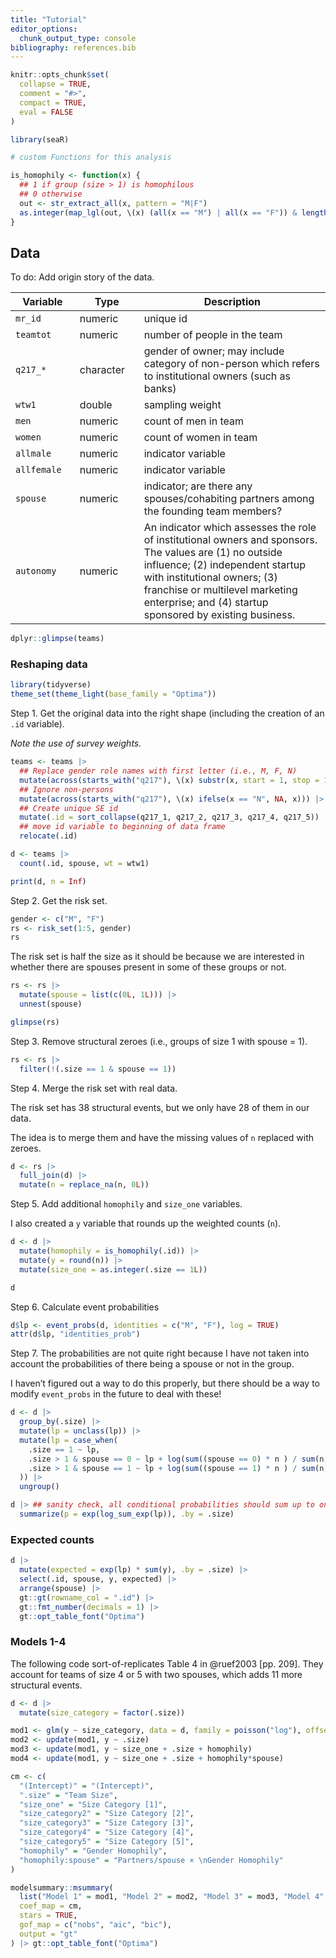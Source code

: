 ```yaml
---
title: "Tutorial"
editor_options: 
  chunk_output_type: console
bibliography: references.bib
---
```


```r
knitr::opts_chunk$set(
  collapse = TRUE,
  comment = "#>",
  compact = TRUE,
  eval = FALSE
)
```

```r
library(seaR)

# custom Functions for this analysis

is_homophily <- function(x) {
  ## 1 if group (size > 1) is homophilous
  ## 0 otherwise
  out <- str_extract_all(x, pattern = "M|F")
  as.integer(map_lgl(out, \(x) (all(x == "M") | all(x == "F")) & length(x) > 1))
}
```

## Data

To do: Add origin story of the data.

| Variable    | Type      | Description                                                                                                                                                                                                                                                              |
|---------------|---------------|------------------------------------------|
| `mr_id`     | numeric   | unique id                                                                                                                                                                                                                                                                |
| `teamtot`   | numeric   | number of people in the team                                                                                                                                                                                                                                             |
| `q217_*`    | character | gender of owner; may include category of non-person which refers to institutional owners (such as banks)                                                                                                                                                                 |
| `wtw1`      | double    | sampling weight                                                                                                                                                                                                                                                          |
| `men`       | numeric   | count of men in team                                                                                                                                                                                                                                                     |
| `women`     | numeric   | count of women in team                                                                                                                                                                                                                                                   |
| `allmale`   | numeric   | indicator variable                                                                                                                                                                                                                                                       |
| `allfemale` | numeric   | indicator variable                                                                                                                                                                                                                                                       |
| `spouse`    | numeric   | indicator; are there any spouses/cohabiting partners among the founding team members?                                                                                                                                                                                    |
| `autonomy`  | numeric   | An indicator which assesses the role of institutional owners and sponsors. The values are (1) no outside influence; (2) independent startup with institutional owners; (3) franchise or multilevel marketing enterprise; and (4) startup sponsored by existing business. |

```r
dplyr::glimpse(teams)
```

### Reshaping data

```r
library(tidyverse)
theme_set(theme_light(base_family = "Optima"))
```

Step 1. Get the original data into the right shape (including the creation of an `.id` variable).

*Note the use of survey weights.*

```r
teams <- teams |> 
  ## Replace gender role names with first letter (i.e., M, F, N)
  mutate(across(starts_with("q217"), \(x) substr(x, start = 1, stop = 1))) |> 
  ## Ignore non-persons
  mutate(across(starts_with("q217"), \(x) ifelse(x == "N", NA, x))) |> 
  ## Create unique SE id
  mutate(.id = sort_collapse(q217_1, q217_2, q217_3, q217_4, q217_5)) |> 
  ## move id variable to beginning of data frame
  relocate(.id)

d <- teams |> 
  count(.id, spouse, wt = wtw1) 

print(d, n = Inf)
```

Step 2. Get the risk set.

```r
gender <- c("M", "F")
rs <- risk_set(1:5, gender) 
rs
```

The risk set is half the size as it should be because we are interested in whether there are spouses present in some of these groups or not.

```r
rs <- rs |> 
  mutate(spouse = list(c(0L, 1L))) |> 
  unnest(spouse)

glimpse(rs)
```

Step 3. Remove structural zeroes (i.e., groups of size 1 with spouse = 1).

```r
rs <- rs |> 
  filter(!(.size == 1 & spouse == 1)) 
```

Step 4. Merge the risk set with real data.

The risk set has 38 structural events, but we only have 28 of them in our data.

The idea is to merge them and have the missing values of `n` replaced with zeroes.

```r
d <- rs |> 
  full_join(d) |> 
  mutate(n = replace_na(n, 0L)) 
```

Step 5. Add additional `homophily` and `size_one` variables.

I also created a `y` variable that rounds up the weighted counts (`n`).

```r
d <- d |> 
  mutate(homophily = is_homophily(.id)) |> 
  mutate(y = round(n)) |>
  mutate(size_one = as.integer(.size == 1L)) 

d
```

Step 6. Calculate event probabilities

```r
d$lp <- event_probs(d, identities = c("M", "F"), log = TRUE)
attr(d$lp, "identities_prob") 
```

Step 7. The probabilities are not quite right because I have not taken into account the probabilities of there being a spouse or not in the group.

I haven't figured out a way to do this properly, but there should be a way to modify `event_probs` in the future to deal with these!

```r
d <- d |> 
  group_by(.size) |>
  mutate(lp = unclass(lp)) |> 
  mutate(lp = case_when(
    .size == 1 ~ lp,
    .size > 1 & spouse == 0 ~ lp + log(sum((spouse == 0) * n ) / sum(n)),
    .size > 1 & spouse == 1 ~ lp + log(sum((spouse == 1) * n ) / sum(n))
  )) |> 
  ungroup()

d |> ## sanity check, all conditional probabilities should sum up to one
  summarize(p = exp(log_sum_exp(lp)), .by = .size) 
```

### Expected counts

```r
d |> 
  mutate(expected = exp(lp) * sum(y), .by = .size) |> 
  select(.id, spouse, y, expected) |> 
  arrange(spouse) |> 
  gt::gt(rowname_col = ".id") |> 
  gt::fmt_number(decimals = 1) |> 
  gt::opt_table_font("Optima") 
```

### Models 1-4

The following code sort-of-replicates Table 4 in @ruef2003 [pp. 209]. They account for teams of size 4 or 5 with two spouses, which adds 11 more structural events.

```r
d <- d |> 
  mutate(size_category = factor(.size))

mod1 <- glm(y ~ size_category, data = d, family = poisson("log"), offset = lp)
mod2 <- update(mod1, y ~ .size)
mod3 <- update(mod1, y ~ size_one + .size + homophily)
mod4 <- update(mod1, y ~ size_one + .size + homophily*spouse)
```

```r
cm <- c(
  "(Intercept)" = "(Intercept)",
  ".size" = "Team Size",
  "size_one" = "Size Category [1]",
  "size_category2" = "Size Category [2]",
  "size_category3" = "Size Category [3]",
  "size_category4" = "Size Category [4]",
  "size_category5" = "Size Category [5]",
  "homophily" = "Gender Homophily",
  "homophily:spouse" = "Partners/spouse × \nGender Homophily"
)

modelsummary::msummary(
  list("Model 1" = mod1, "Model 2" = mod2, "Model 3" = mod3, "Model 4" = mod4), 
  coef_map = cm,
  stars = TRUE,
  gof_map = c("nobs", "aic", "bic"),
  output = "gt"
) |> gt::opt_table_font("Optima")
```

